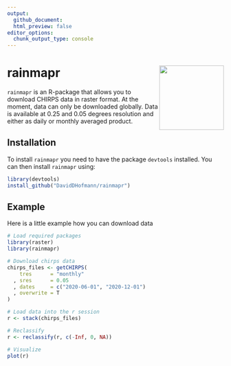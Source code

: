 ```yaml
---
output:
  github_document:
  html_preview: false
editor_options:
  chunk_output_type: console
---
```


# rainmapr <img src="man/figures/rainmapr.png" align="right" width="150" height="150"/>
`rainmapr` is an R-package that allows you to download CHIRPS data in raster
format. At the moment, data can only be downloaded globally. Data is available
at 0.25 and 0.05 degrees resolution and either as daily or monthly averaged
product.

## Installation
To install `rainmapr` you need to have the package `devtools` installed. You can
then install `rainmapr` using:

```r
library(devtools)
install_github("DavidDHofmann/rainmapr")
```

## Example
Here is a little example how you can download data

```r
# Load required packages
library(raster)
library(rainmapr)

# Download chirps data
chirps_files <- getCHIRPS(
    tres      = "monthly"
  , sres      = 0.05
  , dates     = c("2020-06-01", "2020-12-01")
  , overwrite = T
)

# Load data into the r session
r <- stack(chirps_files)

# Reclassify
r <- reclassify(r, c(-Inf, 0, NA))

# Visualize
plot(r)
```
